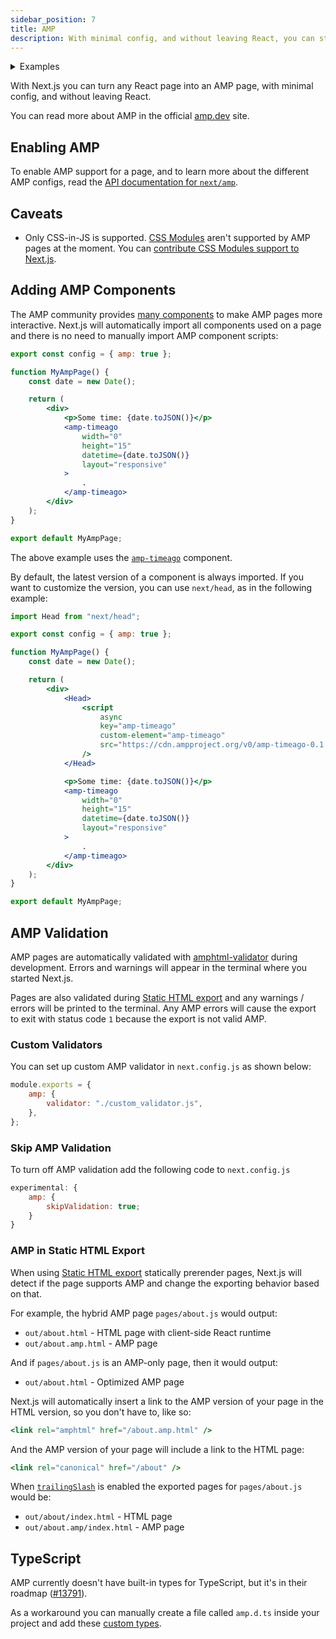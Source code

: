 ```yaml
---
sidebar_position: 7
title: AMP
description: With minimal config, and without leaving React, you can start adding AMP and improve the performance and speed of your pages.
---
```


<details>
  <summary>Examples</summary>
  
- [AMP](https://github.com/vercel/next.js/tree/canary/examples/amp)

</details>

With Next.js you can turn any React page into an AMP page, with minimal config, and without leaving React.

You can read more about AMP in the official [amp.dev](https://amp.dev/) site.

## Enabling AMP

To enable AMP support for a page, and to learn more about the different AMP configs, read the [API documentation for `next/amp`](/docs/pages/building-your-application/configuring/amp).

## Caveats

-   Only CSS-in-JS is supported. [CSS Modules](/docs/pages/building-your-application/styling) aren't supported by AMP pages at the moment. You can [contribute CSS Modules support to Next.js](https://github.com/vercel/next.js/issues/10549).

## Adding AMP Components

The AMP community provides [many components](https://amp.dev/documentation/components/) to make AMP pages more interactive. Next.js will automatically import all components used on a page and there is no need to manually import AMP component scripts:

```jsx
export const config = { amp: true };

function MyAmpPage() {
	const date = new Date();

	return (
		<div>
			<p>Some time: {date.toJSON()}</p>
			<amp-timeago
				width="0"
				height="15"
				datetime={date.toJSON()}
				layout="responsive"
			>
				.
			</amp-timeago>
		</div>
	);
}

export default MyAmpPage;
```

The above example uses the [`amp-timeago`](https://amp.dev/documentation/components/amp-timeago/?format=websites) component.

By default, the latest version of a component is always imported. If you want to customize the version, you can use `next/head`, as in the following example:

```jsx
import Head from "next/head";

export const config = { amp: true };

function MyAmpPage() {
	const date = new Date();

	return (
		<div>
			<Head>
				<script
					async
					key="amp-timeago"
					custom-element="amp-timeago"
					src="https://cdn.ampproject.org/v0/amp-timeago-0.1.js"
				/>
			</Head>

			<p>Some time: {date.toJSON()}</p>
			<amp-timeago
				width="0"
				height="15"
				datetime={date.toJSON()}
				layout="responsive"
			>
				.
			</amp-timeago>
		</div>
	);
}

export default MyAmpPage;
```

## AMP Validation

AMP pages are automatically validated with [amphtml-validator](https://www.npmjs.com/package/amphtml-validator) during development. Errors and warnings will appear in the terminal where you started Next.js.

Pages are also validated during [Static HTML export](/docs/pages/building-your-application/deploying/static-exports) and any warnings / errors will be printed to the terminal. Any AMP errors will cause the export to exit with status code `1` because the export is not valid AMP.

### Custom Validators

You can set up custom AMP validator in `next.config.js` as shown below:

```js
module.exports = {
	amp: {
		validator: "./custom_validator.js",
	},
};
```

### Skip AMP Validation

To turn off AMP validation add the following code to `next.config.js`

```js
experimental: {
	amp: {
		skipValidation: true;
	}
}
```

### AMP in Static HTML Export

When using [Static HTML export](/docs/pages/building-your-application/deploying/static-exports) statically prerender pages, Next.js will detect if the page supports AMP and change the exporting behavior based on that.

For example, the hybrid AMP page `pages/about.js` would output:

-   `out/about.html` - HTML page with client-side React runtime
-   `out/about.amp.html` - AMP page

And if `pages/about.js` is an AMP-only page, then it would output:

-   `out/about.html` - Optimized AMP page

Next.js will automatically insert a link to the AMP version of your page in the HTML version, so you don't have to, like so:

```jsx
<link rel="amphtml" href="/about.amp.html" />
```

And the AMP version of your page will include a link to the HTML page:

```jsx
<link rel="canonical" href="/about" />
```

When [`trailingSlash`](/docs/pages/api-reference/next-config-js/trailingSlash) is enabled the exported pages for `pages/about.js` would be:

-   `out/about/index.html` - HTML page
-   `out/about.amp/index.html` - AMP page

## TypeScript

AMP currently doesn't have built-in types for TypeScript, but it's in their roadmap ([#13791](https://github.com/ampproject/amphtml/issues/13791)).

As a workaround you can manually create a file called `amp.d.ts` inside your project and add these [custom types](https://stackoverflow.com/a/50601125).
